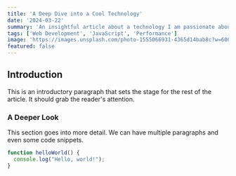 ```yaml
---
title: 'A Deep Dive into a Cool Technology'
date: '2024-03-22'
summary: 'An insightful article about a technology I am passionate about.'
tags: ['Web Development', 'JavaScript', 'Performance']
image: 'https://images.unsplash.com/photo-1555066931-4365d14bab8c?w=600&h=400&fit=crop'
featured: false
---
```


## Introduction

This is an introductory paragraph that sets the stage for the rest of the article. It should grab the reader's attention.

### A Deeper Look

This section goes into more detail. We can have multiple paragraphs and even some code snippets.

```javascript
function helloWorld() {
  console.log("Hello, world!");
}
